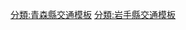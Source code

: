 {{高速公路
|模板名稱= 八戶自動車道
|模板闊度=
|名稱={{Ja Exp Route Sign|E4A}} [[八戶自動車道]]、[[百石道路]]、[[第二陸奧收費道路]]
|公路類別= 
|代表色= #393
|代表色1= 
|代表色2= #007d18
|交流道列表 = 八戶自動車道本線：(46)[[安代JCT]]（連接[[東北自動車道|東北道]]） - (1)[[淨法寺IC]] - [[二戶停车区]] - (2)[[一戶IC]] - (3)[[九戶IC]] - [[折爪SA]] - (4)[[輕米IC]] - (5)[[南鄉IC (青森縣)|南鄉IC]] - [[福地停车区]] - (5-1)[[八戶JCT]]（連接八戶道伸線、''[[八戶久慈自動車道|八戶久慈道]]（預定）''） - (6)[[八戶IC]]<hr>八戶自動車道伸線：(5-1)[[八戶JCT]]（連接八戶道本線、''[[八戶久慈自動車道|八戶久慈道]]（預定）''） - (7)[[八戶北IC]]（連接百石道路）<hr>百石道路：(7)[[八戶北IC]]（連接八戶道伸線） - (8)[[下田百石IC]]（連接第二陸奧道路）<hr>第二陸奧道路：(8)[[下田百石IC]]（連接百石道路） - [[下田TB]] - (9)[[三澤十和田下田IC]] - [[六戶臨時出入口]]（連接[[上北道路]]）
}}
<noinclude>
[[分類:青森縣交通模板]]
[[分類:岩手縣交通模板]]
[[分類:日本高速公路| ]]
</noinclude>